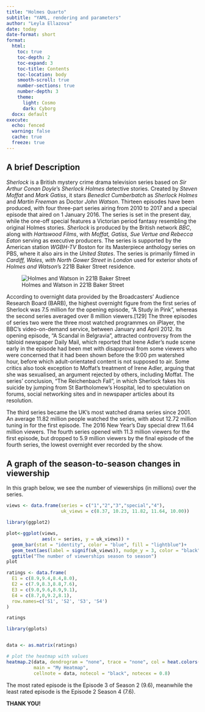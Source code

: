 ```yaml
---
title: "Holmes Quarto"
subtitle: "YAML, rendering and parameters"
author: "Leyla Ellazova"
date: today
date-format: short
format: 
  html: 
    toc: true
    toc-depth: 2
    toc-expand: 3
    toc-title: Contents
    toc-location: body
    smooth-scroll: true
    number-sections: true
    number-depth: 3
    theme:
      light: Cosmo
      dark: Cyborg
  docx: default
execute:
  echo: fenced
  warning: false
  cache: true 
  freeze: true
---
```


## A brief Description

_Sherlock_ is a British mystery crime drama television series based on _Sir Arthur Conan Doyle_'s _Sherlock Holmes_ detective stories. Created by _Steven Moffat_ and _Mark Gatiss_, it stars _Benedict Cumberbatch_ as _Sherlock Holmes_ and _Martin Freeman_ as Doctor _John Watson_. Thirteen episodes have been produced, with four three-part series airing from 2010 to 2017 and a special episode that aired on 1 January 2016. The series is set in the present day, while the one-off special features a Victorian period fantasy resembling the original Holmes stories. _Sherlock_ is produced by the British network _BBC_, along with _Hartswood Films_, with _Moffat, Gatiss, Sue Vertue and Rebecca Eaton_ serving as executive producers. The series is supported by the American station _WGBH-TV_ Boston for its Masterpiece anthology series on PBS, where it also airs in the _United States_. The series is primarily filmed in _Cardiff, Wales, with North Gower Street_ in _London_ used for exterior shots of _Holmes and Watson_'s 221B Baker Street residence.

![Holmes and Watson in 221B Baker Street](https://www.pluggedin.com/wp-content/uploads/2020/01/Sherlock_Large.jpg.jpeg)

According to overnight data provided by the Broadcasters' Audience Research Board (BARB), the highest overnight figure from the first series of Sherlock was 7.5 million for the opening episode, "A Study in Pink", whereas the second series averaged over 8 million viewers.[129] The three episodes of series two were the three most watched programmes on iPlayer, the BBC's video-on-demand service, between January and April 2012. Its opening episode, "A Scandal in Belgravia", attracted controversy from the tabloid newspaper Daily Mail, which reported that Irene Adler's nude scene early in the episode had been met with disapproval from some viewers who were concerned that it had been shown before the 9:00 pm watershed hour, before which adult-orientated content is not supposed to air. Some critics also took exception to Moffat's treatment of Irene Adler, arguing that she was sexualised, an argument rejected by others, including Moffat. The series' conclusion, "The Reichenbach Fall", in which Sherlock fakes his suicide by jumping from St Bartholomew's Hospital, led to speculation on forums, social networking sites and in newspaper articles about its resolution.

The third series became the UK's most watched drama series since 2001. An average 11.82 million people watched the series, with about 12.72 million tuning in for the first episode. The 2016 New Year's Day special drew 11.64 million viewers. The fourth series opened with 11.3 million viewers for the first episode, but dropped to 5.9 million viewers by the final episode of the fourth series, the lowest overnight ever recorded by the show.

## A graph of the season-to-season changes in viewership

In this graph below, we see the number of viewerships (in millions) over the series.

```r
views <- data.frame(series = c("1","2","3","special","4"),
                    uk_views = c(8.37, 10.23, 11.82, 11.64, 10.00))

library(ggplot2)

plot<-ggplot(views,
             aes(x = series, y = uk_views)) + 
  geom_bar(stat = "identity", color = "blue", fill = "lightblue")+
  geom_text(aes(label = signif(uk_views)), nudge_y = 3, color = "black")+
  ggtitle("The number of viewerships season to season")
plot
```

```r
ratings <- data.frame(
  E1 = c(8.9,9.4,8.4,8.0),
  E2 = c(7.9,8.3,8.8,7.6),
  E3 = c(9.0,9.6,8.9,9.1),
  E4 = c(8.7,0,9.2,8.1),
  row.names=c('S1', 'S2', 'S3', 'S4')
)

ratings
```

```r
library(gplots)


data <- as.matrix(ratings)

# plot the heatmap with values
heatmap.2(data, dendrogram = "none", trace = "none", col = heat.colors(100), 
          main = "My Heatmap", 
          cellnote = data, notecol = "black", notecex = 0.8)
```


The most rated episode is the Episode 3 of Season 2 (9.6), meanwhile the least rated episode is the Episode 2 Season 4 (7.6).

**THANK YOU!**
